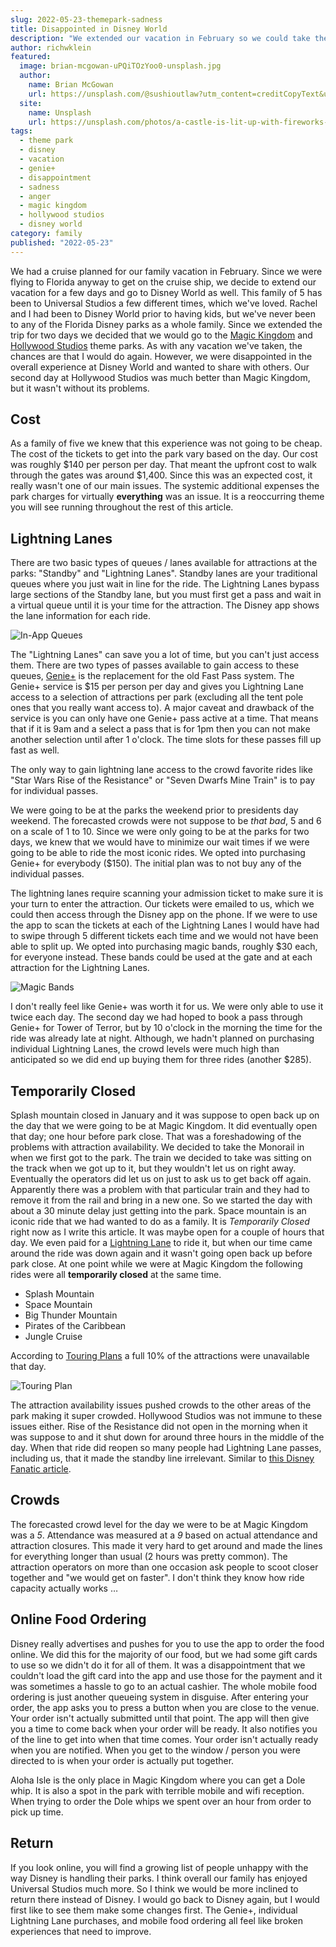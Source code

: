 ```yaml
---
slug: 2022-05-23-themepark-sadness
title: Disappointed in Disney World
description: "We extended our vacation in February so we could take the boys to Disney World and were disappointed in the experience."
author: richwklein
featured:
  image: brian-mcgowan-uPQiTOzYoo0-unsplash.jpg
  author:
    name: Brian McGowan
    url: https://unsplash.com/@sushioutlaw?utm_content=creditCopyText&utm_medium=referral&utm_source=unsplash
  site:
    name: Unsplash
    url: https://unsplash.com/photos/a-castle-is-lit-up-with-fireworks-at-night-uPQiTOzYoo0?utm_content=creditCopyText&utm_medium=referral&utm_source=unsplash
tags:
  - theme park
  - disney
  - vacation
  - genie+
  - disappointment
  - sadness
  - anger
  - magic kingdom
  - hollywood studios
  - disney world
category: family
published: "2022-05-23"
---
```

  
We had a cruise planned for our family vacation in February. Since we were flying to Florida anyway to get on the cruise ship, we decide to extend our vacation for a few days and go to Disney World as well. This family of 5 has been to Universal Studios a few different times, which we've loved. Rachel and I had been to Disney World prior to having kids, but we've never been to any of the Florida Disney parks as a whole family. Since we extended the trip for two days we decided that we would go to the [Magic Kingdom](https://disneyworld.disney.go.com/destinations/magic-kingdom/) and [Hollywood Studios](https://disneyworld.disney.go.com/destinations/hollywood-studios/) theme parks. As with any vacation we've taken, the chances are that I would do again. However, we were disappointed in the overall experience at Disney World and wanted to share with others. Our second day at Hollywood Studios was much better than Magic Kingdom, but it wasn't without its problems.

## Cost

As a family of five we knew that this experience was not going to be cheap. The cost of the tickets to get into the park vary based on the day. Our cost was roughly $140 per person per day. That meant the upfront cost to walk through the gates was around $1,400. Since this was an expected cost, it really wasn't one of our main issues. The systemic additional expenses the park charges for virtually **everything** was an issue. It is a reoccurring theme you will see running throughout the rest of this article.  

## Lightning Lanes

There are two basic types of queues / lanes available for attractions at the parks: "Standby" and "Lightning Lanes". Standby lanes are your traditional queues where you just wait in line for the ride. The Lightning Lanes bypass large sections of the Standby lane, but you must first get a pass and wait in a virtual queue until it is your time for the attraction. The Disney app shows the lane information for each ride.

![In-App Queues](inapp-queues-display.jpg)

The "Lightning Lanes" can save you a lot of time, but you can't just access them. There are two types of passes available to gain access to these queues, [Genie+](https://disneyworld.disney.go.com/genie/?int_cmp=INS-intWDWtoWDW-Genie) is the replacement for the old Fast Pass system. The Genie+ service is $15 per person per day and gives you Lightning Lane access to a selection of attractions per park (excluding all the tent pole ones that you really want access to). A major caveat and drawback of the service is you can only have one Genie+ pass active at a time. That means that if it is 9am and a select a pass that is for 1pm then you can not make another selection until after 1 o'clock. The time slots for these passes fill up fast as well.

The only way to gain lightning lane access to the crowd favorite rides like "Star Wars Rise of the Resistance" or "Seven Dwarfs Mine Train" is to pay for individual passes.

We were going to be at the parks the weekend prior to presidents day weekend. The forecasted crowds were not suppose to be *that bad*, 5 and 6 on a scale of 1 to 10. Since we were only going to be at the parks for two days, we knew that we would have to minimize our wait times if we were going to be able to ride the most iconic rides. We opted into purchasing Genie+ for everybody ($150). The initial plan was to not buy any of the individual passes. 

The lightning lanes require scanning your admission ticket to make sure it is your turn to enter the attraction. Our tickets were emailed to us, which we could then access through the Disney app on the phone. If we were to use the app to scan the tickets at each of the Lightning Lanes I would have had to swipe through 5 different tickets each time and we would not have been able to split up. We opted into purchasing magic bands, roughly $30 each, for everyone instead. These bands could be used at the gate and at each attraction for the Lightning Lanes.

![Magic Bands](magic-bands.png)

I don't really feel like Genie+ was worth it for us. We were only able to use it twice each day. The second day we had hoped to book a pass through Genie+ for Tower of Terror, but by 10 o'clock in the morning the time for the ride was already late at night. Although, we hadn't planned on purchasing individual Lightning Lanes, the crowd levels were much high than anticipated so we did end up buying them for three rides (another $285). 

## Temporarily Closed

Splash mountain closed in January and it was suppose to open back up on the day that we were going to be at Magic Kingdom. It did eventually open that day; one hour before park close. That was a foreshadowing of the problems with attraction availability. We decided to take the Monorail in when we first got to the park. The train we decided to take was sitting on the track when we got up to it, but they wouldn't let us on right away. Eventually the operators did let us on just to ask us to get back off again. Apparently there was a problem with that particular train and they had to remove it from the rail and bring in a new one. So we started the day with about a 30 minute delay just getting into the park. Space mountain is an iconic ride that we had wanted to do as a family. It is *Temporarily Closed* right now as I write this article. It was maybe open for a couple of hours that day. We even paid for a [Lightning Lane](#lightning-lanes) to ride it, but when our time came around the ride was down again and it wasn't going open back up before park close. At one point while we were at Magic Kingdom the following rides were all **temporarily closed** at the same time.

* Splash Mountain
* Space Mountain
* Big Thunder Mountain
* Pirates of the Caribbean
* Jungle Cruise

According to [Touring Plans](https://touringplans.com/) a full 10% of the attractions were unavailable that day.

![Touring Plan](touring-plan.png)

The attraction availability issues pushed crowds to the other areas of the park making it super crowded. Hollywood Studios was not immune to these issues either. Rise of the Resistance did not open in the morning when it was suppose to and it shut down for around three hours in the middle of the day. When that ride did reopen so many people had Lightning Lane passes, including us, that it made the standby line irrelevant. Similar to [this Disney Fanatic article](https://www.disneyfanatic.com/lightning-lane-left-space-mountain-standby-line-broken-tb1/?fbclid=IwAR0r0dv10KqBxBCZBP6XTrtJpqESliVPrXP1Qjc5Huk03XkBVnv30RytqSo).

## Crowds

The forecasted crowd level for the day we were to be at Magic Kingdom was a *5*. Attendance was measured at a *9* based on actual attendance and attraction closures. This made it very hard to get around and made the lines for everything longer than usual (2 hours was pretty common). The attraction operators on more than one occasion ask people to scoot closer together and "we would get on faster". I don't think they know how ride capacity actually works &#8230;

## Online Food Ordering

Disney really advertises and pushes for you to use the app to order the food online. We did this for the majority of our food, but we had some gift cards to use so we didn't do it for all of them. It was a disappointment that we couldn't load the gift card into the app and use those for the payment and it was sometimes a hassle to go to an actual cashier. The whole mobile food ordering is just another queueing system in disguise. After entering your order, the app asks you to press a button when you are close to the venue. Your order isn't actually submitted until that point. The app will then give you a time to come back when your order will be ready. It also notifies you of the line to get into when that time comes. Your order isn't actually ready when you are notified. When you get to the window / person you were directed to is when your order is actually put together.

Aloha Isle is the only place in Magic Kingdom where you can get a Dole whip. It is also a spot in the park with terrible mobile and wifi reception. When trying to order the Dole whips we spent over an hour from order to pick up time.

## Return

If you look online, you will find a growing list of people unhappy with the way Disney is handling their parks. I think overall our family has enjoyed Universal Studios much more. So I think we would be more inclined to return there instead of Disney. I would go back to Disney again, but I would first like to see them make some changes first. The Genie+, individual Lightning Lane purchases, and mobile food ordering all feel like broken experiences that need to improve. 
